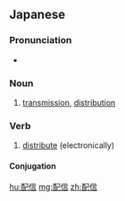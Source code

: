==Japanese==
{{ja-kanjitab|はい|しん|yomi=on}}

===Pronunciation===
* {{ja-pron|はいしん|y=o|acc=0}}

===Noun===
{{ja-noun|はいしん}}

# [[transmission]], [[distribution]]

===Verb===
{{ja-verb-suru|はいしん}}

# [[distribute]] (electronically)

====Conjugation====
{{ja-suru|はいしん}}

[[hu:配信]]
[[mg:配信]]
[[zh:配信]]